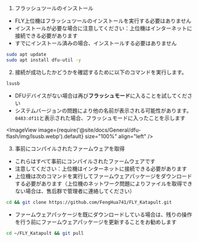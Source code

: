 1. フラッシュツールのインストール

* FLY上位機はフラッシュツールのインストールを実行する必要はありません
* インストールが必要な場合に注意してください：上位機はインターネットに接続できる必要があります
* すでにインストール済みの場合、インストールする必要はありません

```bash
sudo apt update
sudo apt install dfu-util -y
```

2. 接続が成功したかどうかを確認するために以下のコマンドを実行します。

```bash
lsusb
```

* DFUデバイスがない場合は再び**フラッシュモード**に入ることを試してください
* システムバージョンの問題により他の名前が表示される可能性があります。`0483:df11`と表示された場合、フラッシュモードに入ったことを示します

<ImageView image={require('@site/docs/General/dfu-flash/img/lsusb.webp').default} size="100%" align="left" />


3. 事前にコンパイルされたファームウェアを取得

* これらはすべて事前にコンパイルされたファームウェアです
* 注意してください：上位機はインターネットに接続できる必要があります
* 上位機は次のコマンドを実行してファームウェアパッケージをダウンロードする必要があります（上位機のネットワーク問題によりファイルを取得できない場合は、售后群で管理者に連絡してください）

```bash
cd && git clone https://github.com/FengHua741/FLY_Katapult.git
```

* ファームウェアパッケージを既にダウンロードしている場合は、残りの操作を行う前にファームウェアパッケージを更新することをお勧めします

```bash
cd ~/FLY_Katapult && git pull
```
